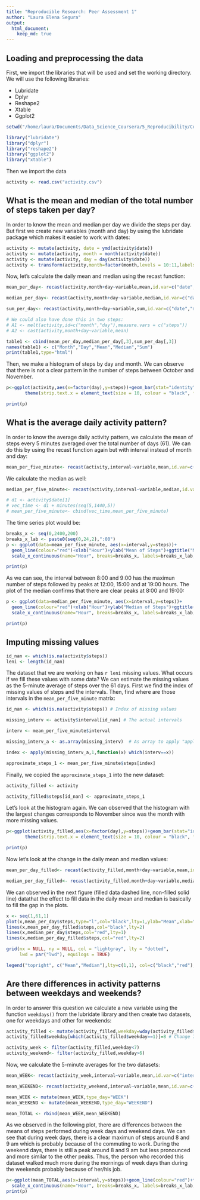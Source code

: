 ```yaml
---
title: "Reproducible Research: Peer Assessment 1"
author: "Laura Elena Segura"
output: 
  html_document:
    keep_md: true
---
```



## Loading and preprocessing the data

First, we import the libraries that will be used and set the working directory. We will use the following libraries:

* Lubridate
* Dplyr
* Reshape2
* Xtable
* Ggplot2

```r
setwd("/home/laura/Documents/Data_Science_Coursera/5_Reproducibility/Course_Project_1/RepData_PeerAssessment1")

library("lubridate")
library("dplyr")
library("reshape2")
library("ggplot2")
library("xtable")
```
Then we import the data
```r

activity <- read.csv("activity.csv")

```

## What is the mean and median of the total number of steps taken per day?

In order to know the mean and median per day we divide the steps per day. But first we create new variables (month and day) by using the lubridate package which makes it easier to work with dates:

```r

activity <- mutate(activity, date = ymd(activity$date))
activity <- mutate(activity, month = month(activity$date))
activity <- mutate(activity, day = day(activity$date))
activity <- transform(activity,month=factor(month,levels = 10:11,labels = c("October","November")))
```

Now, let's calculate the daily mean and median using the recast function:
```r

mean_per_day<- recast(activity,month+day~variable,mean,id.var=c("date","month","day"),measure.var = c("steps"),na.rm=TRUE)

median_per_day<- recast(activity,month+day~variable,median,id.var=c("date","month","day"),measure.var = c("steps"),na.rm=TRUE,fill=0)

sum_per_day<- recast(activity,month+day~variable,sum,id.var=c("date","month","day"),measure.var=c("steps"),na.rm=TRUE)

# We could also have done this in two steps:
# A1 <- melt(activity,id=c("month","day"),measure.vars = c("steps"))
# A2 <- cast(activity,month+day~variable,mean)

table1 <- cbind(mean_per_day,median_per_day[,3],sum_per_day[,3])
names(table1) <- c("Month","Day","Mean","Median","Sum")
print(table1,type="html")
```
Then, we make a histogram of steps by day and month. We can observe that there
is not a clear pattern in the number of steps between October and November.

```r

p<-ggplot(activity,aes(x=factor(day),y=steps))+geom_bar(stat="identity",fill="red")+facet_grid(month~.,space="free")+ylab("Number of Steps")+xlab("Day")+ggtitle("Number of Steps per Day")+ 
       theme(strip.text.x = element_text(size = 10, colour = "black", face = "bold"))

print(p)

```


## What is the average daily activity pattern?

In order to know the average daily activity pattern, we calculate
the mean of steps every 5 minutes averaged over the total number of days (61). We can do this by using the recast function again but with 
interval instead of month and day:

```r
mean_per_five_minute<- recast(activity,interval~variable,mean,id.var=c("interval"),measure.var = c("steps"),na.rm=TRUE)

```

We calculate the median as well:

```r
median_per_five_minute<- recast(activity,interval~variable,median,id.var=c("interval"),measure.var = c("steps"),na.rm=TRUE,fill=0)
```


```r

# d1 <- activity$date[1]
# vec_time <- d1 + minutes(seq(5,1440,5))
# mean_per_five_minute<- cbind(vec_time,mean_per_five_minute)
```

The time series plot would be:

```r
breaks_x <- seq(0,2400,200)
breaks_x_lab <- paste0(seq(0,24,2),":00")
p <- ggplot(data=mean_per_five_minute, aes(x=interval,y=steps))+
  geom_line(colour="red")+xlab("Hour")+ylab("Mean of Steps")+ggtitle("Mean of Steps Averaged over 61 days (Oct-Nov 2010)")+
  scale_x_continuous(name="Hour", breaks=breaks_x, labels=breaks_x_lab,limits = c(0,2400))

print(p)

```

As we can see, the interval between 8:00 and 9:00 has the maximun number of steps followed by peaks at 12:00, 15:00 and at 19:00 hours. The plot of the median confirms that there are clear peaks at 8:00 and 19:00:

```r
p <- ggplot(data=median_per_five_minute, aes(x=interval,y=steps))+
  geom_line(colour="red")+xlab("Hour")+ylab("Median of Steps")+ggtitle("Median of Steps calculated over 61 days (Oct-Nov 2010)")+
  scale_x_continuous(name="Hour", breaks=breaks_x, labels=breaks_x_lab,limits = c(0,2400))

print(p)

```


## Imputing missing values

```r
id_nan <- which(is.na(activity$steps))
leni <- length(id_nan)
```
The dataset that we are working on has `r leni` missing values. 
What occurs if we fill these values with some data? We can estimate the missing values as the 5-minute average of steps over the 61 days. 
First we find the index of missing values of steps and the intervals.
Then, find where are those intervals in the ``mean_per_five_minute`` matrix:

```r
id_nan <- which(is.na(activity$steps)) # Index of missing values

missing_interv <- activity$interval[id_nan] # The actual intervals

interv <- mean_per_five_minute$interval

missing_interv_a <- as.array(missing_interv)  # As array to apply "apply"

index <- apply(missing_interv_a,1,function(x) which(interv==x))

approximate_steps_1 <- mean_per_five_minute$steps[index]

```
Finally, we copied the ``approximate_steps_1`` into the new dataset:

```r
activity_filled <- activity

activity_filled$steps[id_nan] <- approximate_steps_1
```

Let's look at the histogram again. We can observed that the histogram with
the largest changes corresponds to November since was the month with more
missing values.

```r
p<-ggplot(activity_filled,aes(x=factor(day),y=steps))+geom_bar(stat="identity",fill="red")+facet_grid(month~.,space="free")+ylab("Number of Steps")+xlab("Day")+ggtitle("Number of Steps per Day")+ 
       theme(strip.text.x = element_text(size = 10, colour = "black", face = "bold"))

print(p)

```



Now let's look at the change in the daily mean and median values:

```r

mean_per_day_filled<- recast(activity_filled,month+day~variable,mean,id.var=c("date","month","day"),measure.var = c("steps"),na.rm=TRUE)

median_per_day_filled<- recast(activity_filled,month+day~variable,median,id.var=c("date","month","day"),measure.var = c("steps"),na.rm=TRUE,fill=0)
```

We can observed in the next figure (filled data dashed line,
non-filled solid line) datathat the effect to fill data in the
daily mean and median is basically to fill the gap in the plots.

```r
x <- seq(1,61,1)
plot(x,mean_per_day$steps,type="l",col="black",lty=1,ylab="Mean",xlab="Days  (starting on Oct 1, 2010)",main="Daily Mean and Median of Steps Averaged Every 5 Minutes ")
lines(x,mean_per_day_filled$steps,col="black",lty=2)
lines(x,median_per_day$steps,col="red",lty=1)
lines(x,median_per_day_filled$steps,col="red",lty=2)

grid(nx = NULL, ny = NULL, col = "lightgray", lty = "dotted",
     lwd = par("lwd"), equilogs = TRUE)

legend("topright", c("Mean","Median"),lty=c(1,1), col=c("black","red"),horiz = TRUE)
```

## Are there differences in activity patterns between weekdays and weekends?

In order to answer this question we calculate a new variable using the 
function ``weekdays()`` from the lubridate library and then create
two datasets, one for weekdays and other for weekends:

```r

activity_filled <- mutate(activity_filled,weekday=wday(activity_filled$date))
activity_filled$weekday[which(activity_filled$weekday==1)]=8 # Change 7 for 8

activity_week <- filter(activity_filled,weekday<7)
activity_weekend<- filter(activity_filled,weekday>6)
```

Now, we calculate the 5-minute averages for the two datasets:

```r
mean_WEEK<- recast(activity_week,interval~variable,mean,id.var=c("interval"),measure.var = c("steps"),na.rm=TRUE)

mean_WEEKEND<- recast(activity_weekend,interval~variable,mean,id.var=c("interval"),measure.var = c("steps"),na.rm=TRUE)

mean_WEEK <- mutate(mean_WEEK,type_day="WEEK")
mean_WEEKEND <- mutate(mean_WEEKEND,type_day="WEEKEND")

mean_TOTAL <- rbind(mean_WEEK,mean_WEEKEND)
```
As we observed in the following plot, there are differences between the means of steps performed during week days and weekend days. We can see that during week days, there is a clear maximun of steps around 8 and 9 am which is probably because of the commuting to work. During the weekend days, there is
still a peak around 8 and 9 am but less pronounced and more similar to the other peaks. Thus, the person who recorded this dataset walked much more during the mornings of week days than during the weekends probably because of her/his job.

```r
p<-ggplot(mean_TOTAL,aes(x=interval,y=steps))+geom_line(colour="red")+facet_grid(type_day~.,space="free")+ylab("Mean of Steps")+xlab("Hour")+ggtitle("Mean of Steps Averaged over Weekdays and Weekends")+theme(strip.text.x = element_text(size = 10, colour = "black", face = "bold"))+
  scale_x_continuous(name="Hour", breaks=breaks_x, labels=breaks_x_lab,limits = c(0,2400))
print(p)
```